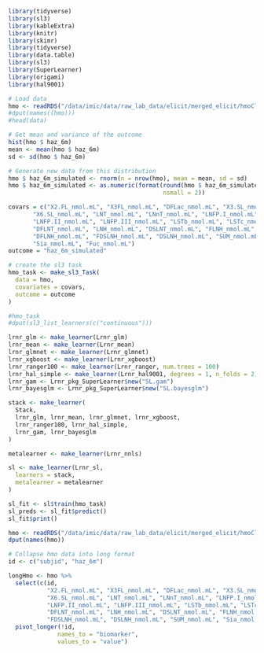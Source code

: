 
```r
library(tidyverse)
library(sl3)
library(kableExtra)
library(knitr)
library(skimr)
library(tidyverse)
library(data.table)
library(sl3)
library(SuperLearner)
library(origami)
library(hal9001)
```

```r
# Load data
hmo <- readRDS("/data/imic/data/raw_lab_data/elicit/merged_elicit/hmoClean.RDS")
#dput(names((hmo)))
#head(data)

# Get mean and variance of the outcome
hist(hmo $ haz_6m)
mean <- mean(hmo $ haz_6m)
sd <- sd(hmo $ haz_6m)

# Generate new data from this distribution
hmo $ haz_6m_simulated <- rnorm(n = nrow(hmo), mean = mean, sd = sd)
hmo $ haz_6m_simulated <- as.numeric(format(round(hmo $ haz_6m_simulated, 2), 
                                            nsmall = 2))

covars = c("X2.FL_nmol.mL", "X3FL_nmol.mL", "DFLac_nmol.mL", "X3.SL_nmol.mL",
       "X6.SL_nmol.mL", "LNT_nmol.mL", "LNnT_nmol.mL", "LNFP.I_nmol.mL", 
       "LNFP.II_nmol.mL", "LNFP.III_nmol.mL", "LSTb_nmol.mL", "LSTc_nmol.mL",
       "DFLNT_nmol.mL", "LNH_nmol.mL", "DSLNT_nmol.mL", "FLNH_nmol.mL", 
       "DFLNH_nmol.mL", "FDSLNH_nmol.mL", "DSLNH_nmol.mL", "SUM_nmol.mL", 
       "Sia_nmol.mL", "Fuc_nmol.mL")
outcome = "haz_6m_simulated"

# create the sl3 task
hmo_task <- make_sl3_Task(
  data = hmo,
  covariates = covars,
  outcome = outcome
)

#hmo_task
#dput(sl3_list_learners(c("continuous")))

lrnr_glm <- make_learner(Lrnr_glm)
lrnr_mean <- make_learner(Lrnr_mean)
lrnr_glmnet <- make_learner(Lrnr_glmnet)
lrnr_xgboost <- make_learner(Lrnr_xgboost)
lrnr_ranger100 <- make_learner(Lrnr_ranger, num.trees = 100)
lrnr_hal_simple <- make_learner(Lrnr_hal9001, degrees = 1, n_folds = 2)
lrnr_gam <- Lrnr_pkg_SuperLearner$new("SL.gam")
lrnr_bayesglm <- Lrnr_pkg_SuperLearner$new("SL.bayesglm")

stack <- make_learner(
  Stack,
  lrnr_glm, lrnr_mean, lrnr_glmnet, lrnr_xgboost, 
  lrnr_ranger100, lrnr_hal_simple,
  lrnr_gam, lrnr_bayesglm
)

metalearner <- make_learner(Lrnr_nnls)

sl <- make_learner(Lrnr_sl,
  learners = stack,
  metalearner = metalearner
)

sl_fit <- sl$train(hmo_task)
sl_preds <- sl_fit$predict()
sl_fit$print()
```

```r
hmo <- readRDS("/data/imic/data/raw_lab_data/elicit/merged_elicit/hmoClean.RDS")
dput(names(hmo))

# Collapse hmo data into long format
id <- c("subjid", "haz_6m")

longHmo <- hmo %>%
  select(c(id,
           "X2.FL_nmol.mL", "X3FL_nmol.mL", "DFLac_nmol.mL", "X3.SL_nmol.mL",
           "X6.SL_nmol.mL", "LNT_nmol.mL", "LNnT_nmol.mL", "LNFP.I_nmol.mL", 
           "LNFP.II_nmol.mL", "LNFP.III_nmol.mL", "LSTb_nmol.mL", "LSTc_nmol.mL",
           "DFLNT_nmol.mL", "LNH_nmol.mL", "DSLNT_nmol.mL", "FLNH_nmol.mL", "DFLNH_nmol.mL", 
           "FDSLNH_nmol.mL", "DSLNH_nmol.mL", "SUM_nmol.mL", "Sia_nmol.mL", "Fuc_nmol.mL")) %>%
  pivot_longer(!id,
              names_to = "biomarker",
              values_to = "value")
```


